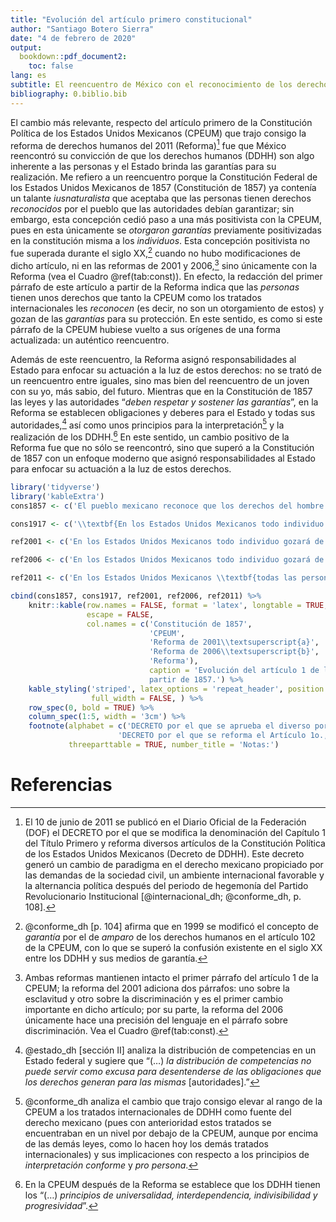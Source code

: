 ```yaml
---
title: "Evolución del artículo primero constitucional"
author: "Santiago Botero Sierra"
date: "4 de febrero de 2020"
output:
  bookdown::pdf_document2:
    toc: false
lang: es
subtitle: El reencuentro de México con el reconocimiento de los derechos humanos
bibliography: 0.biblio.bib
---
```


El cambio más relevante, respecto del artículo primero de la Constitución
Política de los Estados Unidos Mexicanos (CPEUM) que trajo consigo la reforma de
derechos humanos del 2011 (Reforma)[^ReformaDDHH] fue que México reencontró su
convicción de que los derechos humanos (DDHH) son algo inherente a las personas
y el Estado brinda las garantías para su realización. Me refiero a un
reencuentro porque la Constitución Federal de los Estados Unidos Mexicanos de
1857 (Constitución de 1857) ya contenía un talante *iusnaturalista* que aceptaba
que las personas tienen derechos *reconocidos* por el pueblo que las autoridades
debían garantizar; sin embargo, esta concepción cedió paso a una más positivista
con la CPEUM, pues en esta únicamente se *otorgaron garantías* previamente
positivizadas en la constitución  misma a los *individuos*. Esta concepción
positivista no fue superada durante el siglo XX,[^Nota99] cuando no hubo
modificaciones de dicho artículo, ni en las reformas de 2001 y 2006,[^reformas]
sino únicamente con la Reforma (vea el Cuadro \@ref(tab:const)). En efecto, la
redacción del primer párrafo de este artículo a partir de la Reforma indica que
las *personas* tienen unos derechos que tanto la CPEUM como los tratados
internacionales les *reconocen* (es decir, no son un otorgamiento de estos) y
gozan de las *garantías* para su protección. En este sentido, es como si este
párrafo de la CPEUM hubiese vuelto a sus orígenes de una forma actualizada: un
auténtico reencuentro.

Además de este reencuentro, la Reforma asignó responsabilidades al Estado para
enfocar su actuación a la luz de estos derechos: no se trató de un reencuentro
entre iguales, sino mas bien del reencuentro de un joven con su yo, más sabio,
del futuro. Mientras que en la Constitución de 1857 las leyes y las autoridades
"*deben respetar y sostener las garantías*", en la Reforma se establecen
obligaciones y deberes para el Estado y todas sus autoridades,[^competencia] así
como unos principios para la interpretación[^interpretacion] y la realización de
los DDHH.[^realizacion] En este sentido, un cambio positivo de la Reforma fue
que no sólo se reencontró, sino que superó a la Constitución de 1857 con un
enfoque moderno que asignó responsabilidades al Estado para enfocar su actuación
a la luz de estos derechos.

```r
library('tidyverse')
library('kableExtra')
cons1857 <- c('El pueblo mexicano reconoce que los derechos del hombre son la base y el objeto de las instituciones sociales. En consecuencia declara que todas las leyes y todas las autoridades del pais deben respetar y  sostener las garantías que otorga la presente Constitucion.', '', '', '', '')

cons1917 <- c('\\textbf{En los Estados Unidos Mexicanos todo individuo gozará de las garantías que otorga esta Constitución, las cuales no podrán restringirse, sino en los casos y con las condiciones que ella misma establece.}', '', '', '', '')

ref2001 <- c('En los Estados Unidos Mexicanos todo individuo gozará de las garantías que otorga esta Constitución, las cuales no podrán restringirse, sino en los casos y con las condiciones que ella misma establece.\\textbf{\\textsuperscript{(sin cambio)}}', '', '', 'Está prohibida la esclavitud en los Estados Unidos Mexicanos. Los esclavos del extranjero que entren al territorio nacional alcanzarán, por este solo hecho, su libertad y la protección de las leyes.', 'Queda prohibida toda discriminación motivada por origen étnico o nacional, el género, la edad, las capacidades diferentes, la condición social, las condiciones de salud, la religión, las opiniones, las preferencias, el estado civil o cualquier otra que atente contra la dignidad humana y tenga por objeto anular o menoscabar los derechos y libertades de las personas.')

ref2006 <- c('En los Estados Unidos Mexicanos todo individuo gozará de las garantías que otorga esta Constitución, las cuales no podrán restringirse, sino en los casos y con las condiciones que ella misma establece.\\textbf{\\textsuperscript{(sin cambio)}}', '', '', 'Está prohibida la esclavitud en los Estados Unidos Mexicanos. Los esclavos del extranjero que entren al territorio nacional alcanzarán, por este solo hecho, su libertad y la protección de las leyes.\\textbf{\\textsuperscript{(sin cambio)}}', 'Queda prohibida toda discriminación motivada por origen étnico o nacional, el género, la edad, las \\textbf{discapacidades}, la condición social, las condiciones de salud, la religión, las opiniones, las preferencias, el estado civil o cualquier otra que atente contra la dignidad humana y tenga por objeto anular o menoscabar los derechos y libertades de las personas.')

ref2011 <- c('En los Estados Unidos Mexicanos \\textbf{todas las personas gozarán de los derechos humanos reconocidos por esta Constitución y en los tratados internacionales de los que el Estado Mexicano sea parte, así como de las garantías para su protección, cuyo ejercicio no podrá restringirse ni suspenderse, salvo en los casos y bajo las condiciones que esta Constitución establece.}', 'Las normas relativas a los derechos humanos se interpretarán de conformidad con esta Constitución y con los tratados internacionales de la materia favoreciendo en todo tiempo a las personas la protección más amplia.', 'Todas las autoridades, en el ámbito de sus competencias, tienen la obligación de promover, respetar, proteger y garantizar los derechos humanos de conformidad con los principios de universalidad, interdependencia, indivisibilidad y progresividad. En consecuencia, el Estado deberá investigar, sancionar y reparar las violaciones a los derechos humanos, en los términos que establezca la ley.', 'Está prohibida la esclavitud en los Estados Unidos Mexicanos. Los esclavos del extranjero que entren al territorio nacional alcanzarán, por este solo hecho, su libertad y la protección de las leyes.\\textbf{\\textsuperscript{(sin cambio)}}', 'Queda prohibida toda discriminación motivada por origen étnico o nacional, el género, la edad, las discapacidades, la condición social, las condiciones de salud, la religión, las opiniones, las preferencias \\textbf{sexuales}, el estado civil o cualquier otra que atente contra la dignidad humana y tenga por objeto anular o menoscabar los derechos y libertades de las personas.')

cbind(cons1857, cons1917, ref2001, ref2006, ref2011) %>%
    knitr::kable(row.names = FALSE, format = 'latex', longtable = TRUE,
                 escape = FALSE,
                 col.names = c('Constitución de 1857',
                               'CPEUM',
                               'Reforma de 2001\\textsuperscript{a}',
                               'Reforma de 2006\\textsuperscript{b}',
                               'Reforma'),
                               caption = 'Evolución del artículo 1 de la CPEUM a
                               partir de 1857.') %>%
    kable_styling('striped', latex_options = 'repeat_header', position = 'center',
                  full_width = FALSE, ) %>%
    row_spec(0, bold = TRUE) %>%
    column_spec(1:5, width = '3cm') %>%
    footnote(alphabet = c('DECRETO por el que se aprueba el diverso por el que se adicionan un segundo y tercer párrafos al artículo 1o., se reforma el artículo 2o., se deroga el párrafo primero del artículo 4o.; y se adicionan un sexto párrafo al artículo 18, y un último párrafo a la fracción tercera del artículo 115 de la Constitución Política de los Estados Unidos Mexicanos, publicado en el DOF el 14 de agosto de 2001.',
                        'DECRETO por el que se reforma el Artículo 1o., Párrafo Tercero de la Constitución Política de los Estados Unidos Mexicanos, publicado en el DOF el 4 de diciembre de 2006.'),
             threeparttable = TRUE, number_title = 'Notas:')
```

# Referencias

[^ReformaDDHH]: El 10 de junio de 2011 se publicó en el Diario Oficial de la
Federación (DOF) el DECRETO por el que se modifica la denominación del Capítulo
1 del Título Primero y reforma diversos artículos de la Constitución Política de
los Estados Unidos Mexicanos (Decreto de DDHH). Este decreto generó un cambio de
paradigma en el derecho mexicano propiciado por las demandas de la sociedad
civil, un ambiente internacional favorable y la alternancia política después del
periodo de hegemonía del Partido Revolucionario Institucional
[@internacional_dh; @conforme_dh, p. 108].

[^reformas]: Ambas reformas mantienen intacto el primer párrafo del artículo 1
de la CPEUM; la reforma del 2001 adiciona dos párrafos: uno sobre la esclavitud
y otro sobre la discriminación y es el primer cambio importante en dicho
artículo; por su parte, la reforma del 2006 únicamente hace una precisión del
lenguaje en el párrafo sobre discriminación. Vea el Cuadro \@ref(tab:const).

[^Nota99]: @conforme_dh[p. 104] afirma que en 1999 se modificó el concepto de
*garantía* por el de *amparo* de los derechos humanos en el artículo 102 de la
CPEUM, con  lo que se superó la confusión existente en el siglo XX entre los
DDHH y sus  medios de garantía.

[^competencia]: @estado_dh[sección II] analiza la distribución de competencias
en un Estado federal y sugiere que "(...) *la distribución de competencias no
puede servir como excusa para desentenderse de las obligaciones que los derechos
generan para las mismas* [autoridades]."

[^interpretacion]: @conforme_dh analiza el cambio que trajo consigo elevar al
rango de la CPEUM a los tratados internacionales de DDHH como fuente del derecho
mexicano (pues con anterioridad estos tratados se encuentraban en un nivel
por debajo de la CPEUM, aunque por encima de las demás leyes, como lo hacen hoy
los demás tratados internacionales) y sus implicaciones con respecto a los
principios de *interpretación conforme* y *pro persona*.

[^realizacion]: En la CPEUM después de la Reforma se establece que los DDHH
tienen los "(...) *principios de universalidad, interdependencia,
indivisibilidad y progresividad*".
